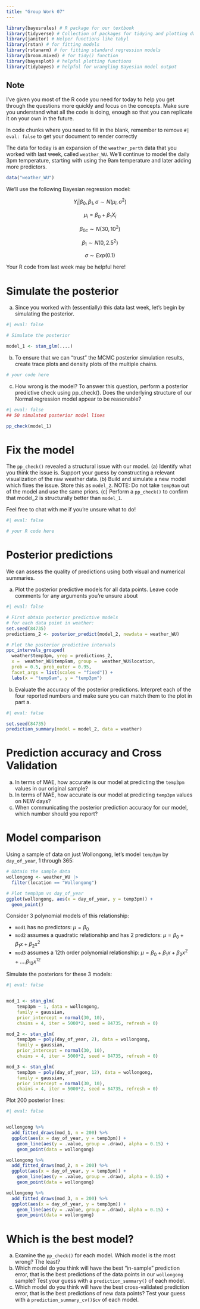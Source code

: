 ```yaml
---
title: "Group Work 07"
---
```


```r
library(bayesrules) # R package for our textbook
library(tidyverse) # Collection of packages for tidying and plotting data
library(janitor) # Helper functions like tabyl
library(rstan) # for fitting models
library(rstanarm) # for fitting standard regression models
library(broom.mixed) # for tidy() function
library(bayesplot) # helpful plotting functions
library(tidybayes) # helpful for wrangling Bayesian model output

```

::: callout-note
## Note

I've given you most of the R code you need for today to help you get through the questions more quickly and focus on the concepts. Make sure you understand what all the code is doing, enough so that you can replicate it on your own in the future.

In code chunks where you need to fill in the blank, remember to remove `#| eval: false` to get your document to render correctly
:::

The data for today is an expansion of the `weather_perth` data that you worked with last week, called `weather_WU`. We'll continue to model the daily 3pm temperature, starting with using the 9am temperature and later adding more predictors. 

```r
data("weather_WU")
```

We'll use the following Bayesian regression model: 

$$Y_i | \beta_0, \beta_1, \sigma \sim N(\mu_i, \sigma^2)$$

$$\mu_i = \beta_0 + \beta_1 X_i$$

$$\beta_{0c} \sim N(30, 10^2)$$

$$\beta_{1} \sim N(0, 2.5^2)$$

$$\sigma \sim Exp(0.1)$$

::: callout-tip

Your R code from last week may be helpful here! 
:::


# Simulate the posterior 

(a) Since you worked with (essentially) this data last week, let's begin by simulating the posterior. 

```r
#| eval: false

# Simulate the posterior

model_1 <- stan_glm(....)
```

(b) To ensure that we can "trust" the MCMC posterior simulation results, create trace plots and density plots of the multiple chains.

```r
# your code here
```

(c) How wrong is the model? To answer this question, perform a posterior predictive check using pp_check(). Does the underlying structure of our Normal regression model appear to be reasonable?

```r
#| eval: false
## 50 simulated posterior model lines

pp_check(model_1)
```

# Fix the model

The `pp_check()` revealed a structural issue with our model.
(a) Identify what you think the issue is. Support your guess by constructing a relevant visualization of the raw weather data.
(b) Build and simulate a new model which fixes the issue. Store this as `model_2`. NOTE: Do not take `temp9am` out of the model and use the same priors.
(c) Perform a `pp_check()` to confirm that model_2 is structurally better than `model_1`. 

Feel free to chat with me if you're unsure what to do! 

```r
#| eval: false

# your R code here
```

# Posterior predictions

We can assess the quality of predictions using both visual and numerical summaries.

(a) Plot the posterior predictive models for all data points. Leave code comments for any arguments you're unsure about

```r
#| eval: false

# First obtain posterior predictive models
# for each data point in weather:
set.seed(84735)
predictions_2 <- posterior_predict(model_2, newdata = weather_WU)

# Plot the posterior predictive intervals
ppc_intervals_grouped(
  weather$temp3pm, yrep = predictions_2,
  x =  weather_WU$temp9am, group =  weather_WU$location,
  prob = 0.5, prob_outer = 0.95,
  facet_args = list(scales = "fixed")) +
  labs(x = "temp9am", y = "temp3pm")

```

(b) Evaluate the accuracy of the posterior predictions. Interpret each of the four reported numbers and make sure you can match them to the plot in part a.

```r
#| eval: false

set.seed(84735)
prediction_summary(model = model_2, data = weather)
```

# Prediction accuracy and Cross Validation

(a) In terms of MAE, how accurate is our model at predicting the `temp3pm` values in our original sample?
(b) In terms of MAE, how accurate is our model at predicting `temp3pm` values on NEW days?
(c) When communicating the posterior prediction accuracy for our model, which number should you report?

# Model comparison

Using a sample of data on just Wollongong, let’s model `temp3pm` by `day_of_year`, 1 through 365: 

```r
# Obtain the sample data
wollongong <- weather_WU |>
  filter(location == "Wollongong")

# Plot temp3pm vs day_of_year
ggplot(wollongong, aes(x = day_of_year, y = temp3pm)) +
  geom_point()
```

Consider 3 polynomial models of this relationship: 

- `mod1` has no predictors: $\mu = \beta_0$
- `mod2` assumes a quadratic relationship and has 2 predictors: $\mu = \beta_0 + \beta_1x + \beta_2 x^2$
- `mod3` assumes a 12th order polynomial relationship: $\mu = \beta_0 + \beta_1x + \beta_2 x^2 + .... \beta_{12} x^{12}$

Simulate the posteriors for these 3 models: 

```r
#| eval: false 


mod_1 <- stan_glm(
    temp3pm ~ 1, data = wollongong,
    family = gaussian,
    prior_intercept = normal(30, 10),
    chains = 4, iter = 5000*2, seed = 84735, refresh = 0)

mod_2 <- stan_glm(
    temp3pm ~ poly(day_of_year, 2), data = wollongong,
    family = gaussian,
    prior_intercept = normal(30, 10),
    chains = 4, iter = 5000*2, seed = 84735, refresh = 0)

mod_3 <- stan_glm(
    temp3pm ~ poly(day_of_year, 12), data = wollongong,
    family = gaussian,
    prior_intercept = normal(30, 10),
    chains = 4, iter = 5000*2, seed = 84735, refresh = 0)
```

Plot 200 posterior lines: 

```r
#| eval: false


wollongong %>%
  add_fitted_draws(mod_1, n = 200) %>%
  ggplot(aes(x = day_of_year, y = temp3pm)) +
    geom_line(aes(y = .value, group = .draw), alpha = 0.15) +
    geom_point(data = wollongong)

wollongong %>%
  add_fitted_draws(mod_2, n = 200) %>%
  ggplot(aes(x = day_of_year, y = temp3pm)) +
    geom_line(aes(y = .value, group = .draw), alpha = 0.15) +
    geom_point(data = wollongong)

wollongong %>%
  add_fitted_draws(mod_3, n = 200) %>%
  ggplot(aes(x = day_of_year, y = temp3pm)) +
    geom_line(aes(y = .value, group = .draw), alpha = 0.15) +
    geom_point(data = wollongong)
```

# Which is the best model?

(a) Examine the `pp_check()` for each model. Which model is the most wrong? The least?
(b) Which model do you think will have the best “in-sample” prediction error, that is the best predictions of the data points in our `wollongong` sample? Test your guess with a `prediction_summary()` of each model.
(c) Which model do you think will have the best cross-validated prediction error, that is the best predictions of new data points? Test your guess with a `prediction_summary_cv()$cv` of each model.
